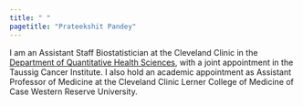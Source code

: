 ```yaml
---
title: " "
pagetitle: "Prateekshit Pandey"
---
```


<link rel="stylesheet" href="styles.css" type="text/css">
<link rel="stylesheet" href="academicicons/css/academicons.min.css"/>

<!-- <img src="images/emily_2.jpg" style="width:25%; border:5px solid; margin-right: 20px" align="left"> -->

I am an Assistant Staff Biostatistician at the Cleveland Clinic in the [Department of Quantitative Health Sciences](https://www.lerner.ccf.org/qhs/zabor/), with a joint appointment in the Taussig Cancer Institute. I also hold an academic appointment as Assistant Professor of Medicine at the Cleveland Clinic Lerner College of Medicine of Case Western Reserve University.

<!-- My research interests are in clinical trial design and statistical methods for observational studies, with applications to oncology. -->

<!-- I earned my MS in biostatistics in 2010 from The University of Minnesota and my DrPH in biostatistics in 2019 from Columbia University.   -->

<!-- I am an avid R enthusiast and an active member of [R Ladies](https://rladies.org/).  -->